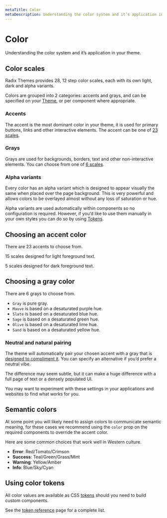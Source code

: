 ```yaml
---
metaTitle: Color
metaDescription: Understanding the color system and it’s application in your theme.
---
```


# Color

<Description>
  Understanding the color system and it’s application in your theme.
</Description>

## Color scales

Radix Themes provides 28, 12 step color scales, each with its own light, dark and alpha variants.

Colors are grouped into 2 categories: accents and grays, and can be specified on your [Theme](/colors/docs/components/theme), or per component where appropriate.

### Accents

The accent is the most dominant color in your theme, it is used for primary buttons, links and other interactive elements. The accent can be one of [23 scales](/themes/docs/theme/color#choosing-an-accent-color).

<ThemesColorScale type="accent" />

### Grays

Grays are used for backgrounds, borders, text and other non-interactive elements. You can choose from one of [6 scales](/themes/docs/theme/color#choosing-a-gray-color).

<ThemesColorScale type="gray" />

### Alpha variants

Every color has an alpha variant which is designed to appear visually the same when placed over the page background. This is very powerful and allows colors to be overlayed almost without any loss of saturation or hue.

Alpha variants are used automatically within components so no configuration is required. However, if you’d like to use them manually in your own styles you can do so by using [Tokens](/themes/docs/theme/token-reference).

## Choosing an accent color

There are 23 accents to choose from.

15 scales designed for light foreground text.

<ThemesAccentSwatches />

5 scales designed for dark foreground text.

<ThemesBrightAccentSwatches />

## Choosing a gray color

There are 6 grays to choose from.

<ThemeGraySwatches />

- `Gray` is pure gray.
- `Mauve` is based on a desaturated purple hue.
- `Slate` is based on a desaturated blue hue.
- `Sage` is based on a desaturated green hue.
- `Olive` is based on a desaturated lime hue.
- `Sand` is based on a desaturated yellow hue.

### Neutral and natural pairing

The theme will automatically pair your chosen accent with a gray that is [designed to compliment it](/colors/docs/palette-composition/composing-a-palette#natural-pairing). You can specify an alternative if you’d prefer a neutral vibe.

The difference may seem subtle, but it can make a huge difference with a full page of text or a densely populated UI.

You may want to experiment with these settings in your applications and websites to find what works for you.

## Semantic colors

At some point you will likely need to assign colors to communicate semantic meaning, for these cases we recommend using the `color` prop on the required components to override the accent color.

Here are some common choices that work well in Western culture.

- **Error**: Red/Tomato/Crimson
- **Success**: Teal/Green/Grass/Mint
- **Warning**: Yellow/Amber
- **Info**: Blue/Sky/Cyan

## Using color tokens

All color values are available as CSS [tokens](/themes/docs/theme/token-reference) should you need to build custom components.

See the [token reference](/themes/docs/theme/token-reference) page for a complete list.
